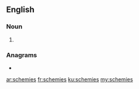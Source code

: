 ==English==

===Noun===
{{head|en|noun plural form}}

# {{plural of|schemie|lang=en}}

===Anagrams===
* {{l|en|chemises}}

[[ar:schemies]]
[[fr:schemies]]
[[ku:schemies]]
[[my:schemies]]